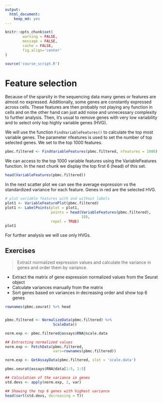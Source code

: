 ```yaml
---
output:
  html_document:
    keep_md: yes
---
```



```r
knitr::opts_chunk$set(
        warning = FALSE, 
        message = FALSE,
        cache = FALSE,
        fig.align='center'
)

source('course_script.R')
```






# Feature selection


Because of the sparsity in the sequencing data many genes or features are almost no expressed.
Additionally, some genes are constantly expressed across cells. These features are then probably
not playing any function in cells and on the other hand can just add noise and unnecessary complexity
to further analysis. Then, it's usual to remove genes with very low variability and to select
only top highly variable genes (HVG).

We will use the function `FindVariableFeatures()` to calculate the top most variable genes.
The parameter nfeatures is used to set the number of top selected genes. We set to the top
1000 features.

```r
pbmc.filtered <- FindVariableFeatures(pbmc.filtered, nfeatures = 1000)
```


We can access to the top 1000 variable features using the VariableFeatures function. In the next
chunk we display the top first 6 (head) of this set. 


```r
head(VariableFeatures(pbmc.filtered))
```


In the next scatter plot we can see the average expression *vs* the standardized variance for each feature.
Genes in red are the selected HVG.


```r
# plot variable features with and without labels
plot1 <- VariableFeaturePlot(pbmc.filtered)
plot1 <- LabelPoints(plot = plot1, 
                     points = head(VariableFeatures(pbmc.filtered),
                                   10), 
                     repel = TRUE)
plot1 
```

For further analysis we will use only HVGs. 

## Exercises

> Extract normalized expression values and calculate the variance in genes and order them
by variance.

* Extract the matrix of gene expression normalized values from the Seurat object
* Calculate variances manually from the matrix
* Sort genes based on variances in decreasing order and show top 6 genes


```r
rownames(pbmc.seurat) %>% head


pbmc.filtered <- NormalizeData(pbmc.filtered) %>%
                      ScaleData()

norm.exp <- pbmc.filtered@assays$RNA@scale.data

## Extracting normalized values
norm.exp <- FetchData(pbmc.filtered, 
                      vars=rownames(pbmc.filtered))

norm.exp <- GetAssayData(pbmc.filtered, slot = 'scale.data')

pbmc.seurat@assays$RNA@data[1:5, 1:5]

## Calculation of the variance in genes
std.devs <- apply(norm.exp, 2, var)

## Showing the top 6 genes with highest variance
head(sort(std.devs, decreasing = T))
```
